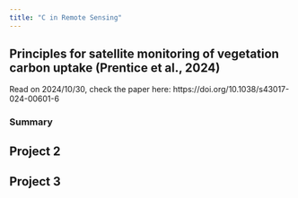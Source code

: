 ```yaml
---
title: "C in Remote Sensing"
---
```


## Principles for satellite monitoring of vegetation carbon uptake (Prentice et al., 2024)
Read on 2024/10/30, check the paper here: https://doi.org/10.1038/s43017-024-00601-6

### Summary


## Project 2

## Project 3